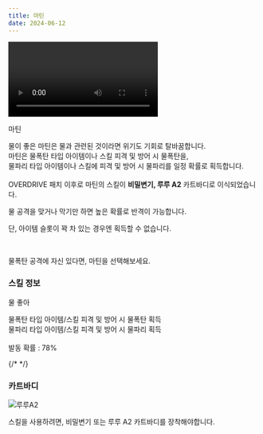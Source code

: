 ```yaml
---
title: 마틴
date: 2024-06-12
---
```


<Division className="mdRatio">
	<Video fileName="skill/skill-martin1.mp4" />
</Division>

<Sprite className="character" backgroundPosition="-592px -719px">마틴</Sprite>

<Bq>물이 좋은 마틴은 물과 관련된 것이라면 위기도 기회로 탈바꿈합니다.<br/>
마틴은 물폭탄 타입 아이템이나 스킬 피격 및 방어 시 물폭탄을,<br/>
물파리 타입 아이템이나 스킬에 피격 및 방어 시 물파리를 일정 확률로 획득합니다.<br/><br/>
OVERDRIVE 패치 이후로 마틴의 스킬이 **비밀변기, 루루 A2** 카트바디로 이식되었습니다.</Bq>

물 공격을 맞거나 막기만 하면 높은 확률로 반격이 가능합니다. 

단, 아이템 슬롯이 꽉 차 있는 경우엔 획득할 수 없습니다.

<br/>

물폭탄 공격에 자신 있다면, 마틴을 선택해보세요.

### 스킬 정보

<Sprite className="skill" backgroundPosition="-370px -460px">물 좋아</Sprite>

<Info diffText="초보자 추천" titleText="물 좋아" tagText="패시브"/>

<Bq>물폭탄 타입 아이템/스킬 피격 및 방어 시 물폭탄 획득<br/>
물파리 타입 아이템/스킬 피격 및 방어 시 물파리 획득<br/><br/>
발동 확률 : 78%</Bq>

{/* <TagList title="발동 확률">
    <Tag name="일반" text1="78%"/>
    <Tag name="고급" text1="80%"/>
    <Tag name="희귀" text1="82%"/>
    <Tag name="영웅" text1="84%"/>
    <Tag name="전설" text1="86%"/>
</TagList> */}

### 카트바디

<Img className="dynamicImage" src="/images/karts/루루A2.png" alt="루루A2"/>

스킬을 사용하려면, 비밀변기 또는 루루 A2 카트바디를 장착해야합니다.
